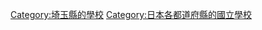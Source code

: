 {{日本行政區劃分類導航|的國立學校}}

[[Category:埼玉縣的學校|Category:埼玉縣的學校]]
[[Category:日本各都道府縣的國立學校|Category:日本各都道府縣的國立學校]]